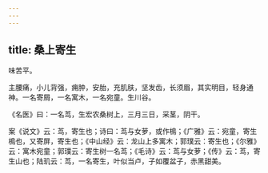 ```yaml
---
---
---
```

title: 桑上寄生
---



味苦平。

主腰痛，小儿背强，痈肿，安胎，充肌肤，坚发齿，长须眉，其实明目，轻身通神。一名寄屑，一名寓木，一名宛童。生川谷。

《名医》曰：一名茑，生宏农桑树上，三月三日，采茎，阴干。

案《说文》云：茑，寄生也；诗曰：茑与女萝，或作樢；《广雅》云：宛童，寄生樢也，又寄屏，寄生也；《中山经》云：龙山上多寓木；郭璞云：寄生也；《尔雅》云：寓木宛童；郭璞云：寄生树一名茑；《毛诗》云：茑与女萝；《传》云：茑，寄生山也；陆玑云：茑，一名寄生，叶似当卢，子如覆盆子，赤黑甜美。